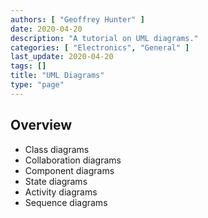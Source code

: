 ```yaml
---
authors: [ "Geoffrey Hunter" ]
date: 2020-04-20
description: "A tutorial on UML diagrams."
categories: [ "Electronics", "General" ]
last_update: 2020-04-20
tags: []
title: "UML Diagrams"
type: "page"
---
```


<WarningIsNotes />

## Overview

* Class diagrams
* Collaboration diagrams
* Component diagrams
* State diagrams
* Activity diagrams
* Sequence diagrams